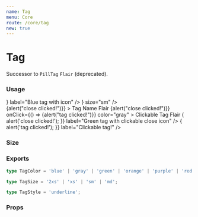 ```yaml
---
name: Tag
menu: Core
route: /core/tag
new: true
---
```



# Tag

Successor to `PillTag` `Flair` (deprecated).

### Usage

<Playground>
  <div className="mb-4">
    <InterfaceHeader title="Non-Interactive" section flow />
    <Tag color="red" label="Red tag" />
    <Tag color="gray" label="Gray tag underline" labelDecoration="underline" />
    <Tag
      color="blue"
      icon={<BookmarkOutlineIcon />}
      label="Blue tag with icon"
    />
    <Tag color="orange" icon={<BookmarkOutlineIcon />} size="sm" />
  </div>

  <div className="mb-4">
    <InterfaceHeader title="Interactive" section flow />
    <Tag onClose={() => {alert("close clicked!")}} >
      <span className="font-medium">Tag Name</span>
      <span className="text-green-400">Flair</span>
    </Tag>
    <Tag
      onClose={() => {alert("close clicked!")}}
      onClick={() => {alert("tag clicked!")}}
      color="gray"
    >
      <span className="text-dark-aaa font-medium">Clickable Tag</span>
      <span className="text-green-400">Flair</span>
    </Tag>
    <Tag
      color="green"
      onClose={() => {
        alert('close clicked!');
      }}
      label="Green tag with clickable close icon"
    />
    <Tag
      color="purple"
      onClick={() => {
        alert('tag clicked!');
      }}
      label="Clickable tag!"
    />
  </div>
</Playground>

### Size

<Playground>
  <div className="mb-4">
    <Tag label="size xs" />
    <Tag size="sm" label="size sm" />
    <Tag size="md" label="size md" />
  </div>
</Playground>

### Exports

```ts
type TagColor = 'blue' | 'gray' | 'green' | 'orange' | 'purple' | 'red';

type TagSize = '2xs' | 'xs' | 'sm' | 'md';

type TagStyle = 'underline';
```

### Props

<Props of={Tag} />
